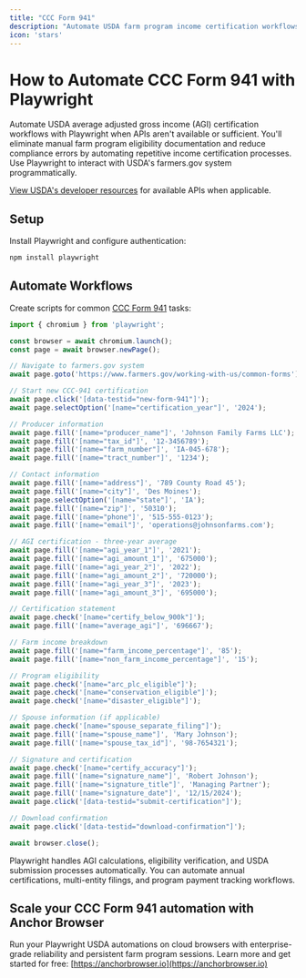 ```yaml
---
title: "CCC Form 941"
description: "Automate USDA farm program income certification workflows with Playwright when APIs aren't available."
icon: 'stars'
---
```


# How to Automate CCC Form 941 with Playwright

Automate USDA average adjusted gross income (AGI) certification workflows with Playwright when APIs aren't available or sufficient. You'll eliminate manual farm program eligibility documentation and reduce compliance errors by automating repetitive income certification processes. Use Playwright to interact with USDA's farmers.gov system programmatically.

[View USDA's developer resources](https://www.farmers.gov/#tools) for available APIs when applicable.

## Setup

Install Playwright and configure authentication:
```bash
npm install playwright
```

## Automate Workflows

Create scripts for common [CCC Form 941](https://www.farmers.gov/sites/default/files/documents/form-ccc-941.pdf) tasks:

```JavaScript
import { chromium } from 'playwright';

const browser = await chromium.launch();
const page = await browser.newPage();

// Navigate to farmers.gov system
await page.goto('https://www.farmers.gov/working-with-us/common-forms');

// Start new CCC-941 certification
await page.click('[data-testid="new-form-941"]');
await page.selectOption('[name="certification_year"]', '2024');

// Producer information
await page.fill('[name="producer_name"]', 'Johnson Family Farms LLC');
await page.fill('[name="tax_id"]', '12-3456789');
await page.fill('[name="farm_number"]', 'IA-045-678');
await page.fill('[name="tract_number"]', '1234');

// Contact information
await page.fill('[name="address"]', '789 County Road 45');
await page.fill('[name="city"]', 'Des Moines');
await page.selectOption('[name="state"]', 'IA');
await page.fill('[name="zip"]', '50310');
await page.fill('[name="phone"]', '515-555-0123');
await page.fill('[name="email"]', 'operations@johnsonfarms.com');

// AGI certification - three-year average
await page.fill('[name="agi_year_1"]', '2021');
await page.fill('[name="agi_amount_1"]', '675000');
await page.fill('[name="agi_year_2"]', '2022');
await page.fill('[name="agi_amount_2"]', '720000');
await page.fill('[name="agi_year_3"]', '2023');
await page.fill('[name="agi_amount_3"]', '695000');

// Certification statement
await page.check('[name="certify_below_900k"]');
await page.fill('[name="average_agi"]', '696667');

// Farm income breakdown
await page.fill('[name="farm_income_percentage"]', '85');
await page.fill('[name="non_farm_income_percentage"]', '15');

// Program eligibility
await page.check('[name="arc_plc_eligible"]');
await page.check('[name="conservation_eligible"]');
await page.check('[name="disaster_eligible"]');

// Spouse information (if applicable)
await page.check('[name="spouse_separate_filing"]');
await page.fill('[name="spouse_name"]', 'Mary Johnson');
await page.fill('[name="spouse_tax_id"]', '98-7654321');

// Signature and certification
await page.check('[name="certify_accuracy"]');
await page.fill('[name="signature_name"]', 'Robert Johnson');
await page.fill('[name="signature_title"]', 'Managing Partner');
await page.fill('[name="signature_date"]', '12/15/2024');
await page.click('[data-testid="submit-certification"]');

// Download confirmation
await page.click('[data-testid="download-confirmation"]');

await browser.close();
```

Playwright handles AGI calculations, eligibility verification, and USDA submission processes automatically. You can automate annual certifications, multi-entity filings, and program payment tracking workflows.

## Scale your CCC Form 941 automation with Anchor Browser

Run your Playwright USDA automations on cloud browsers with enterprise-grade reliability and persistent farm program sessions. Learn more and get started for free: [https://anchorbrowser.io](https://anchorbrowser.io)

